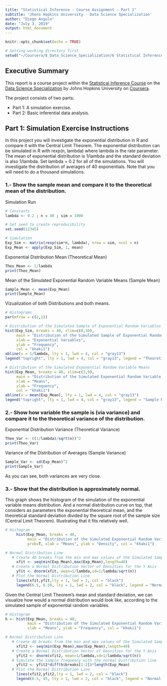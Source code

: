 ---
title: "Statistical Inference - Course Assignment - Part 1"
subtitle: 'Jhons Hopkins University - Data Science Specialization'
author: "Diego Angulo"
date: "July 3, 2019"
output: html_document
---


```{r setup, include=FALSE}
knitr::opts_chunk$set(echo = TRUE)
```

```{r directory, message=FALSE, warning=FALSE, include=FALSE, paged.print=FALSE}
# Setting working directory first
setwd("~/Coursera/8_Data_Science_Specialization/6 Statistical Inference/Week 4/Assignment")
```

## **Executive Summary**
This report is a course project within the [Statistical Inference Course](https://www.coursera.org/learn/statistical-inference) on the [Data Science Specialization](https://www.coursera.org/specializations/jhu-data-science) by Johns Hopkins University on [Coursera](https://www.coursera.org/). 

The project consists of two parts:

 - Part 1: A simulation exercise.
 - Part 2: Basic inferential data analysis.

## **Part 1: Simulation Exercise Instructions**

In this project you will investigate the exponential distribution in R and compare it with the Central Limit Theorem. The exponential distribution can be simulated in R with rexp(n, lambda) where lambda is the rate parameter. The mean of exponential distribution is 1/lambda and the standard deviation is also 1/lambda. Set lambda = 0.2 for all of the simulations. You will investigate the distribution of averages of 40 exponentials. Note that you will need to do a thousand simulations.

### **1.- Show the sample mean and compare it to the theoretical mean of the distribution.**

Simulation Run
```{r Simulation}
# Constants
lambda <- 0.2 ; n = 40 ; sim = 1000

# Set seed to create reproducibility
set.seed(12345)

# Simulation
Exp_Sim <- matrix(rexp(sim*n, lambda), nrow = sim, ncol = n)
Exp_Mean <- apply(Exp_Sim, 1, mean)
```
Exponential Distribution Mean (Theoretical Mean)
```{r Theo Mean}
Theo_Mean <- 1/lambda
print(Theo_Mean)
```

Mean of the Simulated Exponential Random Variable Means (Sample Mean)
```{r Sample Mean}
Sample_Mean <- mean(Exp_Mean)
print(Sample_Mean)
```

Vizualization of both Distributions and both means. 

```{r Charts, fig.align='center'}
# Histograms
par(mfrow = c(2,1))

# Distribution of the Simulated Sample of Exponential Random Variables
hist(Exp_Sim, breaks = 40, xlim=c(0,30), 
     main = "Distribution of the Simulated Sample of Exponential Random Variables", 
     xlab = "Exponential Variables", 
     ylab = "Frequency", 
     col = "khaki1")
abline(v = 1/lambda, lty = 1, lwd = 4, col = "gray13")
legend("topright", lty = 1, lwd = 4, col = "gray13", legend = "Theoretical Mean")

# Distribution of the Simulated Exponential Random Variable Means
hist(Exp_Mean, breaks = 40, xlim=c(3,9), 
     main = "Distribution of the Simulated Exponential Random Variable Means", 
     xlab = "Means", 
     ylab = "Frequency", 
     col = "khaki1")
abline(v = mean(Exp_Mean), lty = 1, lwd = 4, col = "gray13")
legend("topright", lty = 1, lwd = 4, col = "gray13", legend = "Sample Mean")
```

### **2.- Show how variable the sample is (via variance) and compare it to the theoretical variance of the distribution.**

Exponential Distribution Variance (Theoretical Variance)
```{r Theo Var}
Theo_Var <- ((1/lambda)/sqrt(n))^2
print(Theo_Var)
```

Variance of the Distribution of Averages (Sample Variance)
```{r Sample Var}
Sample_Var <- sd(Exp_Mean)^2
print(Sample_Var)
```

As you can see, both variances are very close.

### **3.- Show that the distribution is approximately normal.**

This graph shows the histogram of the simulation of the exponential variable means distribution. And a normal distribution curve on top, that considers as parameters the exponential theoretical mean, and  the theoretical standard deviation divided by the square root of the sample size (Central Limit Theorem). Illustrating that it fits relatively well.

```{r fig.align='center'}

# Histogram
     hist(Exp_Mean, breaks = 40, 
          main = "Distribution of the Simulated Exponential Random Variable Means", 
          prob=T, xlab = "Means", ylab = "Density", col = "khaki1")

# Normal Distribution Line
   # Create 40 breaks from the min and max values of the Simulated Sample of Exp Variables, for the X Axis.
     xfit <- seq(min(Exp_Mean),max(Exp_Mean),length=40)
   # Create a Normal Distribution Vector of Densities for the Y Axis
     yfit <- dnorm(xfit, mean=1/lambda,sd=1/lambda/sqrt(n))
   # Plot the Normal Distribution Line
     lines(xfit,yfit,lty = 1, lwd = 2, col = "black")
     legend(6.5, 0.50, lty = 1, lwd = 2, col = "black", legend = "Normal Distribution", cex = 0.75)
```

Given the Central Limit Theorem's mean and standard deviation, we can visualize how would a normal distribution would look like, according to the simulated sample of exponential random variables.

```{r fig.align='center'}
# Histogram
h <- hist(Exp_Mean, breaks = 40, 
          main = "Distribution of the Simulated Exponential Random Variable Means", 
          xlab = "Means", ylab = "Frequency", col = "khaki1")

# Normal Distribution Line
   # Create 40 breaks from the min and max values of the Simulated Sample of Exp Variables, for the X Axis.
     xfit2 <- seq(min(Exp_Mean),max(Exp_Mean),length=40)
   # Create a Normal Distribution Vector of Densities for the Y Axis
     yfit2 <- dnorm(xfit2, mean=1/lambda,sd=1/lambda/sqrt(n))
   # Simulate the sample frequency with the normal Distribution line         
     yfit2 <- yfit2*diff(h$breaks[1:2])*length(Exp_Mean)
   # Plot the Normal Distribution Line
     lines(xfit2,yfit2,lty = 1, lwd = 2, col = "black")
     legend(6.5, 45, lty = 1, lwd = 2, col = "black", legend = "Normal Distribution", cex = 0.75)
```

